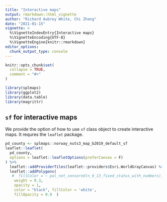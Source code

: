 ```yaml
---
title: "Interactive maps"
output: rmarkdown::html_vignette
author: "Richard Aubrey White, Chi Zhang"
date: "2021-01-15"
vignette: >
  %\VignetteIndexEntry{Interactive maps}
  %\VignetteEncoding{UTF-8}
  %\VignetteEngine{knitr::rmarkdown}
editor_options: 
  chunk_output_type: console
---
```


```r
knitr::opts_chunk$set(
  collapse = TRUE,
  comment = "#>"
)
```


```r
library(splmaps)
library(ggplot2)
library(data.table)
library(magrittr)
```


## `sf` for interactive maps

We provide the option of how to use `sf` class object to create interactive maps. It requres the `leaflet` package. 

```r
pd_county <- splmaps::norway_nuts3_map_b2019_default_sf
leaflet::leaflet(
  pd_county,
  options = leaflet::leafletOptions(preferCanvas = F)
) %>% 
  leaflet::addProviderTiles(leaflet::providers$Esri.WorldGrayCanvas) %>%
  leaflet::addPolygons(
   #  fillColor = ~ pal_not_censored(n_0_13_fixed_status_with_numbers),
    weight = 0.3,
    opacity = 1,
    color = "black", fillColor = 'white',
    fillOpacity = 0.9  )
```

